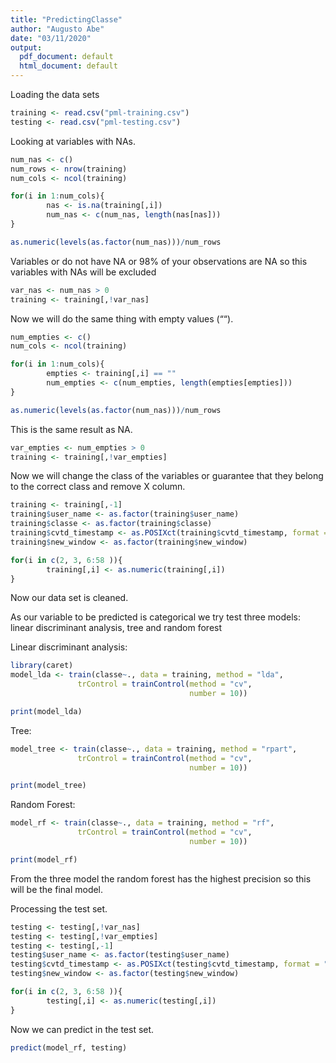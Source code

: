```yaml
---
title: "PredictingClasse"
author: "Augusto Abe"
date: "03/11/2020"
output:
  pdf_document: default
  html_document: default
---
```


Loading the data sets
```r
training <- read.csv("pml-training.csv")
testing <- read.csv("pml-testing.csv")
```

Looking at variables with NAs.
```r
num_nas <- c()
num_rows <- nrow(training)
num_cols <- ncol(training)

for(i in 1:num_cols){
        nas <- is.na(training[,i])
        num_nas <- c(num_nas, length(nas[nas]))
}

as.numeric(levels(as.factor(num_nas)))/num_rows
```
Variables or do not have NA or 98% of your observations are NA so this variables with NAs will be excluded
```r
var_nas <- num_nas > 0
training <- training[,!var_nas]
```

Now we will do the same thing with empty values ("").
```r
num_empties <- c()
num_cols <- ncol(training)

for(i in 1:num_cols){
        empties <- training[,i] == ""
        num_empties <- c(num_empties, length(empties[empties]))
}

as.numeric(levels(as.factor(num_nas)))/num_rows
```
This is the same result as NA.
```r
var_empties <- num_empties > 0
training <- training[,!var_empties]
```


Now we will change the class of the variables or guarantee that they belong to the correct class and remove X column.
```r
training <- training[,-1]
training$user_name <- as.factor(training$user_name)
training$classe <- as.factor(training$classe)
training$cvtd_timestamp <- as.POSIXct(training$cvtd_timestamp, format = "%d/%m/%Y %H:%M")
training$new_window <- as.factor(training$new_window)

for(i in c(2, 3, 6:58 )){
        training[,i] <- as.numeric(training[,i])
}
```
Now our data set is cleaned.

As our variable to be predicted is categorical we try test three models: linear discriminant analysis, tree and random forest

Linear discriminant analysis:
```r
library(caret)
model_lda <- train(classe~., data = training, method = "lda",
               trControl = trainControl(method = "cv",
                                        number = 10))

print(model_lda)
```

Tree:
```r
model_tree <- train(classe~., data = training, method = "rpart",
               trControl = trainControl(method = "cv",
                                        number = 10))

print(model_tree)
```

Random Forest:
```r
model_rf <- train(classe~., data = training, method = "rf",
               trControl = trainControl(method = "cv",
                                        number = 10))

print(model_rf)
```
From the three model the random forest has the highest precision so this will be the final model.

Processing the test set.
```r
testing <- testing[,!var_nas]
testing <- testing[,!var_empties]
testing <- testing[,-1]
testing$user_name <- as.factor(testing$user_name)
testing$cvtd_timestamp <- as.POSIXct(testing$cvtd_timestamp, format = "%d/%m/%Y %H:%M")
testing$new_window <- as.factor(testing$new_window)

for(i in c(2, 3, 6:58 )){
        testing[,i] <- as.numeric(testing[,i])
}
```

Now we can predict in the test set.
```r
predict(model_rf, testing)
```


